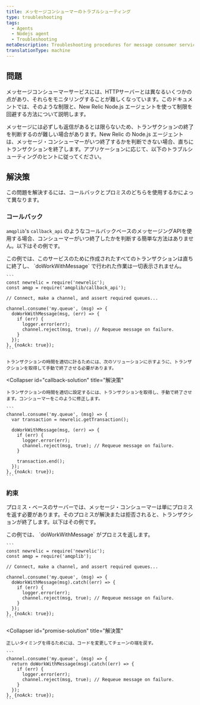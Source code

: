 ```yaml
---
title: メッセージコンシューマーのトラブルシューティング
type: troubleshooting
tags:
  - Agents
  - Nodejs agent
  - Troubleshooting
metaDescription: Troubleshooting procedures for message consumer services monitored by New Relic's Node.js agent.
translationType: machine
---
```


## 問題

メッセージコンシューマーサービスには、HTTPサーバーとは異なるいくつかの点があり、それらをモニタリングすることが難しくなっています。このドキュメントでは、そのような制限と、New Relic Node.js エージェントを使って制限を回避する方法について説明します。

メッセージには必ずしも返信があるとは限らないため、トランザクションの終了を判断するのが難しい場合があります。New Relic の Node.js エージェントは、メッセージ・コンシューマーがいつ終了するかを判断できない場合、直ちにトランザクションを終了します。アプリケーションに応じて、以下のトラブルシューティングのヒントに従ってください。

## 解決策

この問題を解決するには、コールバックとプロミスのどちらを使用するかによって異なります。

### コールバック

`amqplib`'s `callback_api` のようなコールバックベースのメッセージングAPIを使用する場合、コンシューマーがいつ終了したかを判断する簡単な方法はありません。以下はその例です。

<CollapserGroup>
  <Collapser
    id="callback-problem"
    title="コールバック問題"
  >
    この例では、このサービスのために作成されたすべてのトランザクションは直ちに終了し、 `doWorkWithMessage` で行われた作業は一切表示されません。

    ```
    const newrelic = require('newrelic');
    const amqp = require('amqplib/callback_api');

    // Connect, make a channel, and assert required queues...

    channel.consume('my.queue', (msg) => {
      doWorkWithMessage(msg, (err) => {
        if (err) {
          logger.error(err);
          channel.reject(msg, true); // Requeue message on failure.
        }
      });
    }, {noAck: true});
    ```

    トランザクションの時間を適切に計るためには、次のソリューションに示すように、トランザクションを取得して手動で終了させる必要があります。
  </Collapser>

  <Collapser
    id="callback-solution"
    title="解決策"
  >
    トランザクションの時間を適切に設定するには、トランザクションを取得し、手動で終了させます。コンシューマーをこのように修正します。

    ```
    channel.consume('my.queue', (msg) => {
      var transaction = newrelic.getTransaction();

      doWorkWithMessage(msg, (err) => {
        if (err) {
          logger.error(err);
          channel.reject(msg, true); // Requeue message on failure.
        }

        transaction.end();
      });
    }, {noAck: true});
    ```
  </Collapser>
</CollapserGroup>

### 約束

プロミス・ベースのサーバーでは、メッセージ・コンシューマーは単にプロミスを返す必要があります。そのプロミスが解決または拒否されると、トランザクションが終了します。以下はその例です。

<CollapserGroup>
  <Collapser
    id="promise-problem"
    title="プロミス問題"
  >
    この例では、 `doWorkWithMessage` がプロミスを返します。

    ```
    const newrelic = require('newrelic');
    const amqp = require('amqplib');

    // Connect, make a channel, and assert required queues...

    channel.consume('my.queue', (msg) => {
      doWorkWithMessage(msg).catch((err) => {
        if (err) {
          logger.error(err);
          channel.reject(msg, true); // Requeue message on failure.
        }
      });
    }, {noAck: true});
    ```
  </Collapser>

  <Collapser
    id="promise-solution"
    title="解決策"
  >
    正しいタイミングを得るためには、コードを変更してチェーンの端を戻す。

    ```
    channel.consume('my.queue', (msg) => {
      return doWorkWithMessage(msg).catch((err) => {
        if (err) {
          logger.error(err);
          channel.reject(msg, true); // Requeue message on failure.
        }
      });
    }, {noAck: true});
    ```
  </Collapser>
</CollapserGroup>
